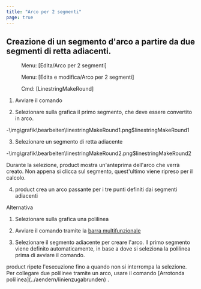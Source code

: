```yaml
---
title: "Arco per 2 segmenti"
page: true
---
```

## Creazione di un segmento d&#39;arco a partire da due segmenti di retta adiacenti.
<GeoMapper> <Menu> Menu: [Edita/Arco per 2 segmenti] </Menu> </GeoMapper>
<GeoDesigner> <Menu> Menu: [Edita e modifica/Arco per 2 segmenti] </Menu> 
 <Menu> Cmd: [LinestringMakeRound] </Menu> </GeoDesigner>


1. Avviare il comando

2. Selezionare sulla grafica il primo segmento, che deve essere convertito in arco.

-<Image>\img\grafik\bearbeiten\linestringMakeRound1.png$linestringMakeRound1</Image>


3. Selezionare un segmento di retta adiacente

-<Image>\img\grafik\bearbeiten\linestringMakeRound2.png$linestringMakeRound2</Image>

<Success>
Durante la selezione, 
 <Placeholder>product</Placeholder> mostra un&#39;anteprima dell&#39;arco che verr&#224; creato. Non appena si clicca sul segmento, quest&#39;ultimo viene ripreso per il calcolo.

</Success>


4. <Placeholder>product</Placeholder> crea un arco passante per i tre punti definiti dai segmenti adiacenti 



Alternativa


1. Selezionare sulla grafica una polilinea

2. Avviare il comando tramite la 
[barra multifunzionale](../benutzeroberflaeche/multifunktionsleiste)

3. Selezionare il segmento adiacente per creare l&#39;arco. Il primo segmento viene definito automaticamente, in base a dove si seleziona la polilinea prima di avviare il comando.




<Success>
 <Placeholder>product</Placeholder> ripete l&#39;esecuzione fino a quando non si interrompa la selezione.
</Success>

<Success>
Per collegare due polilinee tramite un arco, usare il comando [Arrotonda polilinea](../aendern/linienzugabrunden)
.
</Success>
